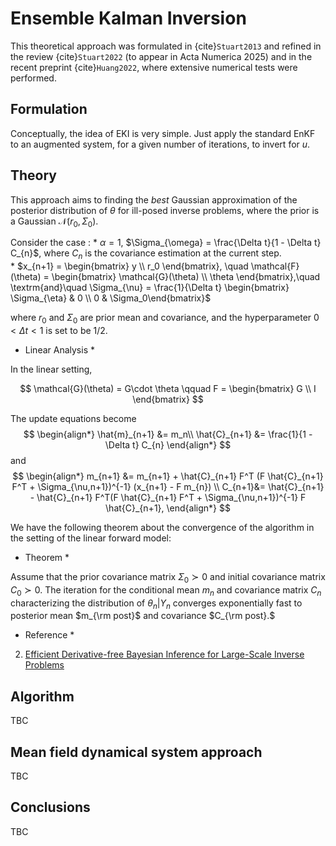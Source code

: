 # Ensemble Kalman Inversion

This theoretical approach was formulated in {cite}`Stuart2013` and refined in the review {cite}`Stuart2022` (to appear in Acta Numerica 2025) and in the recent preprint {cite}`Huang2022`, where extensive numerical tests were performed.


## Formulation

Conceptually, the idea of EKI is very simple. Just apply the standard EnKF to an augmented system, for a given number of iterations, to invert for $u.$ 


## Theory

This approach aims to finding the *best* Gaussian approximation of the posterior distribution of $\theta$ for ill-posed inverse problems, where the prior is a Gaussian $\mathcal{N}(r_0, \Sigma_0)$.


Consider the case :
* $\alpha = 1$,  $\Sigma_{\omega} = \frac{\Delta t}{1 - \Delta t} C_{n}$, where  $C_{n}$ is the covariance estimation at the current step.  
* $x_{n+1} = \begin{bmatrix} y \\ r_0 \end{bmatrix}, \quad 
\mathcal{F}(\theta) = \begin{bmatrix} \mathcal{G}(\theta) \\ \theta  \end{bmatrix},\quad 
\textrm{and}\quad \Sigma_{\nu} = \frac{1}{\Delta t} \begin{bmatrix} \Sigma_{\eta} & 0 \\ 0 & \Sigma_0\end{bmatrix}
$ 

where $r_0$ and $\Sigma_0$ are prior mean and covariance, and the hyperparameter $0 < \Delta t < 1$ is set to be $1/2$. 

* Linear Analysis *

In the linear setting, 

$$ \mathcal{G}(\theta) = G\cdot \theta \qquad F = \begin{bmatrix} G \\ I  \end{bmatrix} $$

The update equations become
$$
\begin{align*}
    \hat{m}_{n+1} &=  m_n\\
    \hat{C}_{n+1} &=  \frac{1}{1 - \Delta t} C_{n}
\end{align*}
$$
and
$$
\begin{align*}
        m_{n+1} &= m_{n+1} + \hat{C}_{n+1} F^T (F  \hat{C}_{n+1} F^T + \Sigma_{\nu,n+1})^{-1} (x_{n+1} - F m_{n}) \\
         C_{n+1}&= \hat{C}_{n+1} - \hat{C}_{n+1} F^T(F  \hat{C}_{n+1} F^T + \Sigma_{\nu,n+1})^{-1} F \hat{C}_{n+1}, 
\end{align*}
$$

We have the following theorem about the convergence of the 
algorithm in the setting of the linear forward model:

* Theorem *

Assume that the prior covariance matrix $\Sigma_{0} \succ 0$ and initial covariance matrix 
$C_{0} \succ 0.$
The iteration for the conditional mean $m_n$ and covariance matrix $C_{n}$ characterizing the distribution of $\theta_n|Y_n$ converges exponentially fast to posterior mean $m_{\rm post}$ and covariance $C_{\rm post}.$
            
            
* Reference *            
2. [Efficient Derivative-free Bayesian Inference for Large-Scale Inverse Problems](https://arxiv.org/abs/2204.04386)


## Algorithm

TBC

## Mean  field dynamical system approach 

TBC

## Conclusions


TBC